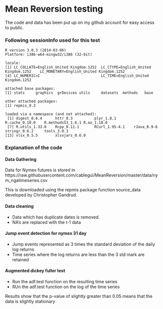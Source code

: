 Mean Reversion testing
========================================================

The code and data has been put up on my github account for easy access to public.


### Following sessionInfo used for this test

```
R version 3.0.3 (2014-03-06)
Platform: i386-w64-mingw32/i386 (32-bit)

locale:
[1] LC_COLLATE=English_United Kingdom.1252  LC_CTYPE=English_United Kingdom.1252    LC_MONETARY=English_United Kingdom.1252
[4] LC_NUMERIC=C                            LC_TIME=English_United Kingdom.1252    

attached base packages:
[1] stats     graphics  grDevices utils     datasets  methods   base     

other attached packages:
[1] repmis_0.3

loaded via a namespace (and not attached):
 [1] digest_0.6.4      httr_0.3          plyr_1.8.1        R.cache_0.10.0    R.methodsS3_1.6.1 R.oo_1.18.0      
 [7] R.utils_1.33.0    Rcpp_0.11.1       RCurl_1.95-4.1    rJava_0.9-6       stringr_0.6.2     tools_3.0.3      
[13] xlsx_0.5.5        xlsxjars_0.6.0   
```

### Explanation of the code

#### Data Gathering

Data for Nymex futures is stored in https://raw.githubusercontent.com/cablegui/MeanReversion/master/data/nym_ngatimeseries.csv
  
This is downloaded using the repmis package function source_data developed by Christopher Gandrud.

#### Data cleaning

- Data which has duplicate dates is removed.
- NA's are replaced with the t-1 data

#### Jump event detection for nymex 31 day

- Jump events represented as 3 times the standard deviation of the daily log returns
- Time series where the log returns are less than the 3 std mark are retained

#### Augmented dickey fuller test

- Run the adf.test function on the resulting time series
- RUn the adf.test function on the log of the time series

Results show that the p-value of slightly greater than 0.05 means that the data is slightly stationary